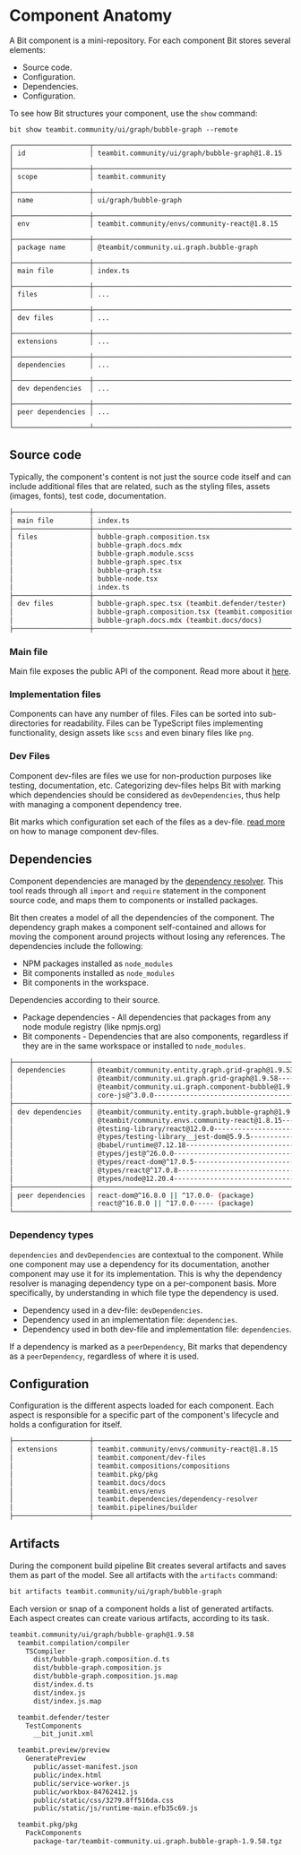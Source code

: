 
# Component Anatomy

A Bit component is a mini-repository. For each component Bit stores several elements:

- Source code.
- Configuration.
- Dependencies.
- Configuration.

To see how Bit structures your component, use the `show` command:

```
bit show teambit.community/ui/graph/bubble-graph --remote
```

```
┌───────────────────┬──────────────────────────────────────────────────────────────────┐
│ id                │ teambit.community/ui/graph/bubble-graph@1.8.15                   │
├───────────────────┼──────────────────────────────────────────────────────────────────┤
│ scope             │ teambit.community                                                │
├───────────────────┼──────────────────────────────────────────────────────────────────┤
│ name              │ ui/graph/bubble-graph                                            │
├───────────────────┼──────────────────────────────────────────────────────────────────┤
│ env               │ teambit.community/envs/community-react@1.8.15                    │
├───────────────────┼──────────────────────────────────────────────────────────────────┤
│ package name      │ @teambit/community.ui.graph.bubble-graph                         │
├───────────────────┼──────────────────────────────────────────────────────────────────┤
│ main file         │ index.ts                                                         │
├───────────────────┼──────────────────────────────────────────────────────────────────┤
│ files             │ ...                                                              │
├───────────────────┼──────────────────────────────────────────────────────────────────┤
│ dev files         │ ...                                                              │
├───────────────────┼──────────────────────────────────────────────────────────────────┤
│ extensions        │ ...                                                              │
├───────────────────┼──────────────────────────────────────────────────────────────────┤
│ dependencies      │ ...                                                              │
├───────────────────┼──────────────────────────────────────────────────────────────────┤
│ dev dependencies  │ ...                                                              │
├───────────────────┼──────────────────────────────────────────────────────────────────┤
│ peer dependencies │ ...                                                              │
└───────────────────┴──────────────────────────────────────────────────────────────────┘
```

## Source code

Typically, the component's content is not just the source code itself and can include additional files that are related, such as the styling files, assets (images, fonts), test code, documentation.

```bash
├───────────────────┼──────────────────────────────────────────────────────────────────┤
│ main file         │ index.ts                                                         │
├───────────────────┼──────────────────────────────────────────────────────────────────┤
│ files             │ bubble-graph.composition.tsx                                     │
│                   │ bubble-graph.docs.mdx                                            │
│                   │ bubble-graph.module.scss                                         │
│                   │ bubble-graph.spec.tsx                                            │
│                   │ bubble-graph.tsx                                                 │
│                   │ bubble-node.tsx                                                  │
│                   │ index.ts                                                         │
├───────────────────┼──────────────────────────────────────────────────────────────────┤
│ dev files         │ bubble-graph.spec.tsx (teambit.defender/tester)                  │
│                   │ bubble-graph.composition.tsx (teambit.compositions/compositions) │
│                   │ bubble-graph.docs.mdx (teambit.docs/docs)                        │
├───────────────────┼──────────────────────────────────────────────────────────────────┤
```

### Main file

Main file exposes the public API of the component. Read more about it [here](/docs/components/component-main-file).

### Implementation files

Components can have any number of files. Files can be sorted into sub-directories for readability. Files can be TypeScript files implementing functionality, design assets like `scss` and even binary files like `png`.

### Dev Files

Component dev-files are files we use for non-production purposes like testing, documentation, etc. Categorizing dev-files helps Bit with marking which dependencies should be considered as `devDependencies`, thus help with managing a component dependency tree.  

Bit marks which configuration set each of the files as a dev-file. [read more](docs/components/dev-files) on how to manage component dev-files.

## Dependencies

Component dependencies are managed by the [dependency resolver](https://bit.dev/docs/dependencies/dependencies-overview). This tool reads through all `import` and `require` statement in the component source code, and maps them to components or installed packages.

Bit then creates a model of all the dependencies of the component. The dependency graph makes a component self-contained and allows for moving the component around projects without losing any references.
The dependencies include the following:

- NPM packages installed as `node_modules`
- Bit components installed as `node_modules`
- Bit components in the workspace.

Dependencies according to their source.

- Package dependencies - All dependencies that packages from any node module registry (like npmjs.org)
- Bit components - Dependencies that are also components, regardless if they are in the same workspace or installed to `node_modules`.

```bash
├───────────────────┼──────────────────────────────────────────────────────────────────┤
│ dependencies      │ @teambit/community.entity.graph.grid-graph@1.9.53--- (component) │
│                   │ @teambit/community.ui.graph.grid-graph@1.9.58------- (component) │
│                   │ @teambit/community.ui.graph.component-bubble@1.9.58- (component) │
│                   │ core-js@^3.0.0-------------------------------------- (package)   │
├───────────────────┼──────────────────────────────────────────────────────────────────┤
│ dev dependencies  │ @teambit/community.entity.graph.bubble-graph@1.9.54- (component) │
│                   │ @teambit/community.envs.community-react@1.8.15------ (component) │
│                   │ @testing-library/react@12.0.0----------------------- (package)   │
│                   │ @types/testing-library__jest-dom@5.9.5-------------- (package)   │
│                   │ @babel/runtime@7.12.18------------------------------ (package)   │
│                   │ @types/jest@^26.0.0--------------------------------- (package)   │
│                   │ @types/react-dom@^17.0.5---------------------------- (package)   │
│                   │ @types/react@^17.0.8-------------------------------- (package)   │
│                   │ @types/node@12.20.4--------------------------------- (package)   │
├───────────────────┼──────────────────────────────────────────────────────────────────┤
│ peer dependencies │ react-dom@^16.8.0 || ^17.0.0- (package)                          │
│                   │ react@^16.8.0 || ^17.0.0----- (package)                          │
└───────────────────┴──────────────────────────────────────────────────────────────────┘
```

### Dependency types

`dependencies` and `devDependencies` are contextual to the component. While one component may use a dependency for its documentation, another component may use it for its implementation. This is why the dependency resolver is managing dependency type on a per-component basis. More specifically, by understanding in which file type the dependency is used.

- Dependency used in a dev-file: `devDependencies`.
- Dependency used in an implementation file: `dependencies`.
- Dependency used in both dev-file and implementation file: `dependencies`.

If a dependency is marked as a `peerDependency`, Bit marks that dependency as a `peerDependency`, regardless of where it is used.

## Configuration

Configuration is the different aspects loaded for each component. Each aspect is responsible for a specific part of the component's lifecycle and holds a configuration for itself.

```bash
├───────────────────┼──────────────────────────────────────────────────────────────────┤
│ extensions        │ teambit.community/envs/community-react@1.8.15                    │
│                   │ teambit.component/dev-files                                      │
│                   │ teambit.compositions/compositions                                │
│                   │ teambit.pkg/pkg                                                  │
│                   │ teambit.docs/docs                                                │
│                   │ teambit.envs/envs                                                │
│                   │ teambit.dependencies/dependency-resolver                         │
│                   │ teambit.pipelines/builder                                        │
├───────────────────┼──────────────────────────────────────────────────────────────────┤
```

## Artifacts

During the component build pipeline Bit creates several artifacts and saves them as part of the model. See all artifacts with the `artifacts` command:

```bash
bit artifacts teambit.community/ui/graph/bubble-graph
```

Each version or snap of a component holds a list of generated artifacts. Each aspect creates can create various artifacts, according to its task.

```bash
teambit.community/ui/graph/bubble-graph@1.9.58
  teambit.compilation/compiler
    TSCompiler
      dist/bubble-graph.composition.d.ts
      dist/bubble-graph.composition.js
      dist/bubble-graph.composition.js.map
      dist/index.d.ts
      dist/index.js
      dist/index.js.map

  teambit.defender/tester
    TestComponents
      __bit_junit.xml

  teambit.preview/preview
    GeneratePreview
      public/asset-manifest.json
      public/index.html
      public/service-worker.js
      public/workbox-84762412.js
      public/static/css/3279.8ff516da.css
      public/static/js/runtime-main.efb35c69.js

  teambit.pkg/pkg
    PackComponents
      package-tar/teambit-community.ui.graph.bubble-graph-1.9.58.tgz
```
